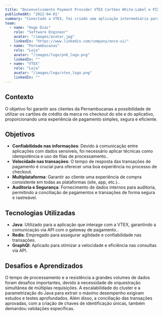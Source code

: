 ```yaml
---
title: "Desenvolvimento Payment Provider VTEX Cartões White-Label e PIX"
publishedAt: "2022-04-01"
summary: "Conectado a VTEX, foi criado uma aplicação intermediária para cadenciar as interações entre checkout e as formas de pagamento exclusivas (cartão e PIX)"
team:
  - name: "Hugo Dias"
    role: "Software Engineer"
    avatar: "/images/avatar.jpg"
    linkedIn: "https://www.linkedin.com/company/once-ui/"
  - name: "Pernambucanas"
    role: "Loja"
    avatar: "/images/logo/pnb_logo.png"
    linkedIn: ""
  - name: "VTEX"
    role: "Loja"
    avatar: "/images/logo/vtex_logo.png"
    linkedIn: ""
---
```


## Contexto

O objetivo foi garantir aos clientes da Pernambucanas a possibilidade de utilizar os cartões de crédito da marca no checkout do site e do aplicativo, proporcionando uma experiência de pagamento simples, segura e eficiente.
## Objetivos

- **Confiabilidade nas informações**: Devido à comunicação entre aplicações com dados sensíveis, foi necessário aplicar técnicas como idempotência e uso de filas de processamento..
- **Velocidade nas transações**: O tempo de resposta das transações de pagamento é crucial para oferecer uma boa experiência no processo de checkout.
- **Multiplataforma**: Garantir ao cliente uma experiência de compra consistente em todas as plataformas (site, app, etc.)..
- **Auditoria e Segurança**: Fornecimento de dados internos para auditoria, permitindo a conciliação de pagamentos e transações de forma segura e rastreável. 

## Tecnologias Utilizadas

- **Java**: Utilizado para a aplicação que interage com a VTEX, garantindo a comunicação via API com o gateway de pagamento..
- **Redis**:  Empregado para assegurar agilidade e confiabilidade nas transações.
- **GraphQl**: Aplicado para otimizar a velocidade e eficiência nas consultas via API.

## Desafios e Aprendizados

O tempo de processamento e a resistência a grandes volumes de dados foram desafios importantes, devido à necessidade de orquestração simultânea de múltiplas requisições. A escalabilidade do cluster e a parametrização do Java para extrair o máximo desempenho exigiram estudos e testes aprofundados. Além disso, a conciliação das transações aprovadas, com a criação de chaves de identificação únicas, também demandou validações específicas.